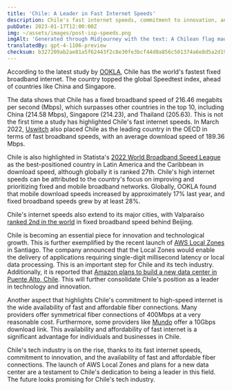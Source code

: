```yaml
---
title: 'Chile: A Leader in Fast Internet Speeds'
description: Chile's fast internet speeds, commitment to innovation, and the accessibility of affordable fiber optic internet position it as a leader in the tech industry.
pubDate: 2023-01-17T12:00:00Z
img: ~/assets/images/post-isp-speeds.png
imgAlt: 'Generated through Midjourney with the text: A Chilean flag made of fiber optics, tech concept art, Chile, high definition, detailed, realistic, colorful, hopeful --v 4 --ar 3:2'
translatedBy: gpt-4-1106-preview
checksum: b327209ab2ae81a5f62443f2c8e30fe3bcf44d0a856c501374a6e8d5a2d19e72
---
```


According to the latest study by [OOKLA](https://www.ookla.com/articles/global-index-internet-speed-growth-2022), Chile has the world's fastest fixed broadband internet. The country topped the global Speedtest index, ahead of countries like China and Singapore.

The data shows that Chile has a fixed broadband speed of 216.46 megabits per second (Mbps), which surpasses other countries in the top 10, including China (214.58 Mbps), Singapore (214.23), and Thailand (205.63). This is not the first time a study has highlighted Chile's fast internet speeds. In March 2022, [Uswitch](https://www.uswitch.com/broadband/global-broadband-index/) also placed Chile as the leading country in the OECD in terms of fast broadband speeds, with an average download speed of 189.36 Mbps.

Chile is also highlighted in Statista's [2022 World Broadband Speed League](https://es.statista.com/grafico/18015/paises-latinoamericanos-con-mejor-velocidad-de-internet/) as the best-positioned country in Latin America and the Caribbean in download speed, although globally it is ranked 27th. Chile's high internet speeds can be attributed to the country's focus on improving and prioritizing fixed and mobile broadband networks. Globally, OOKLA found that mobile download speeds increased by approximately 17% last year, and fixed broadband speeds grew by at least 28%.

Chile's internet speeds also extend to its major cities, with Valparaíso [ranked 2nd in the world](https://www.ookla.com/articles/global-index-cities-announcement) in fixed broadband speed behind Beijing.

Chile is becoming an essential piece for innovation and technological growth. This is further exemplified by the recent launch of [AWS Local Zones](https://www.datacenterdynamics.com/en/news/aws-launches-local-zones-in-perth-and-santiago/) in Santiago. The company announced that the Local Zones would enable the delivery of applications requiring single-digit millisecond latency or local data processing. This is an important step for Chile and its tech industry. Additionally, it is reported that [Amazon plans to build a new data center in Puente Alto, Chile](https://www.biobiochile.cl/noticias/economia/negocios-y-empresas/2022/07/27/amazon-inicia-solicitud-para-la-construccion-de-un-datacenter-en-puente-alto.shtml). This will further consolidate Chile's position as a leader in technology and innovation.

Another aspect that highlights Chile's commitment to high-speed internet is the wide availability of fast and affordable fiber connections. Many providers offer symmetrical fiber connections of 400Mbps at a very reasonable cost. Furthermore, some providers like [Mundo](https://www.tumundo.cl/fibra-10g/) offer a 10Gbps download link. This availability and affordability of fast internet is a significant advantage for individuals and businesses in Chile.

Chile's tech industry is on the rise, thanks to its fast internet speeds, commitment to innovation, and the availability of fast and affordable fiber connections. The launch of AWS Local Zones and plans for a new data center are a testament to Chile's dedication to being a leader in this field. The future looks promising for Chile's tech industry.
